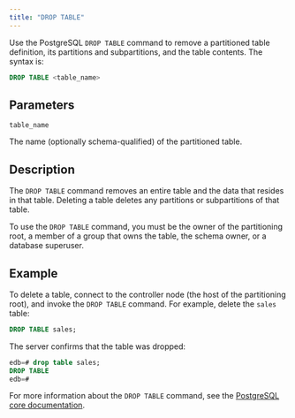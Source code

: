 ```yaml
---
title: "DROP TABLE"
---
```


<div id="drop_table" class="registered_link"></div>

Use the PostgreSQL `DROP TABLE` command to remove a partitioned table definition, its partitions and subpartitions, and the table contents. The syntax is:

```sql
DROP TABLE <table_name>
```

## Parameters

`table_name`

 The name (optionally schema-qualified) of the partitioned table.

## Description

The `DROP TABLE` command removes an entire table and the data that resides in that table. Deleting a table deletes any partitions or subpartitions of that table.

To use the `DROP TABLE` command, you must be the owner of the partitioning root, a member of a group that owns the table, the schema owner, or a database superuser.

## Example

To delete a table, connect to the controller node (the host of the partitioning root), and invoke the `DROP TABLE` command. For example, delete the `sales` table:

```sql
DROP TABLE sales;
```

The server confirms that the table was dropped:

```sql
edb=# drop table sales;
DROP TABLE
edb=#
```

For more information about the `DROP TABLE` command, see the [PostgreSQL core documentation](https://www.postgresql.org/docs/current/static/sql-droptable.html).
